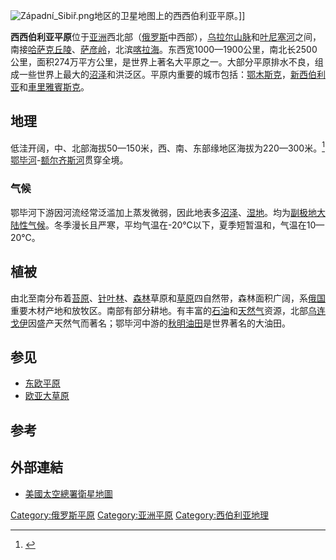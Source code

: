 {{infobox landform
  | name                   = 西西伯利亚平原
  | photo             = Siberian plain.jpg
  | image_size             = 
  | caption                = 西西伯利亚平原景色
  | type                   = 平原
  | length                 = {{convert|2500|km|mi|1}}
  | width                  = {{convert|1000|to|1900|km|mi|1}}
  | area                   = {{convert|2740000|km2|mi2|1}}
  | elevation          = {{convert|50|to|300|m|ft|1}}
}}
[[Image:Západní_Sibiř.png|thumb]]地区的卫星地图上的西西伯利亚平原。]]

'''西西伯利亚平原'''位于[[亚洲|亚洲]]西北部（[[俄罗斯|俄罗斯]]中西部），[[乌拉尔山脉|乌拉尔山脉]]和[[叶尼塞河|叶尼塞河]]之间，南接[[哈萨克丘陵|哈萨克丘陵]]、[[萨彦岭|萨彦岭]]，北滨[[喀拉海|喀拉海]]。东西宽1000—1900公里，南北长2500公里，面积274万平方公里，是世界上著名大平原之一。大部分平原排水不良，组成一些世界上最大的[[沼泽|沼泽]]和洪泛区。平原内重要的城市包括：[[鄂木斯克|鄂木斯克]]，[[新西伯利亚|新西伯利亚]]和[[車里雅賓斯克|車里雅賓斯克]]。

== 地理 ==
低洼开阔，中、北部海拔50—150米，西、南、东部缘地区海拔为220—300米。<ref>{{cite web
|url=http://www.britannica.com/eb/article-38578/Russia
|title=Russia
|publisher=Encyclopædia Britannica
|accessdate=2006-10-24
|archive-date=2011-08-22
|archive-url=https://www.webcitation.org/617EJMj2I?url=http://www.britannica.com/EBchecked/topic/513251/Russia
|dead-url=no
}}</ref>[[鄂毕河|鄂毕河]]-[[额尔齐斯河|额尔齐斯河]]贯穿全境。

=== 气候 ===
鄂毕河下游因河流经常泛滥加上蒸发微弱，因此地表多[[沼泽|沼泽]]、[[湿地|湿地]]。均为[[副极地大陆性气候|副极地大陆性气候]]。冬季漫长且严寒，平均气温在-20℃以下，夏季短暂温和，气温在10—20℃。

== 植被 ==
由北至南分布着[[苔原|苔原]]、[[针叶林|针叶林]]、[[森林|森林]]草原和[[草原|草原]]四自然带，森林面积广阔，系[[俄国|俄国]]重要木材产地和放牧区。南部有部分耕地。有丰富的[[石油|石油]]和[[天然气|天然气]]资源，北部[[乌连戈伊|乌连戈伊]]因盛产天然气而著名；鄂毕河中游的[[秋明油田|秋明油田]]是世界著名的大油田。

==参见==
* [[东欧平原|东欧平原]]
* [[欧亚大草原|欧亚大草原]]

==参考==
{{reflist}}

==外部連結==
*[http://earthobservatory.nasa.gov/Newsroom/NewImages/images.php3?img_id=17142 美國太空總署衛星地圖]{{Wayback|url=http://earthobservatory.nasa.gov/Newsroom/NewImages/images.php3?img_id=17142 |date=20061011011458 }}

{{Authority control}}
[[Category:俄罗斯平原|Category:俄罗斯平原]]
[[Category:亚洲平原|Category:亚洲平原]]
[[Category:西伯利亚地理|Category:西伯利亚地理]]